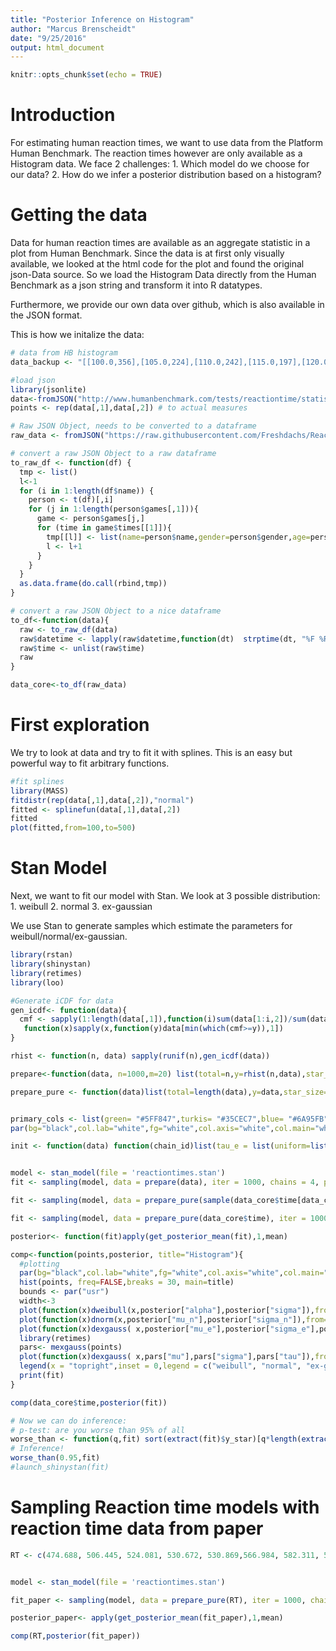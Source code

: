 ```yaml
---
title: "Posterior Inference on Histogram"
author: "Marcus Brenscheidt"
date: "9/25/2016"
output: html_document
---
```


```r
knitr::opts_chunk$set(echo = TRUE)
```

# Introduction
For estimating human reaction times, we want to use data from the Platform Human Benchmark. The reaction times however are only available as a Histogram data. We face 2 challenges:
1. Which model do we choose for our data?
2. How do we infer a posterior distribution based on a histogram?

# Getting the data
Data for human reaction times are available as an aggregate statistic in a plot from Human Benchmark. Since the data is at first only visually available, we looked at the html code for the plot and found the original json-Data source. So we load the Histogram Data directly from the Human Benchmark as a json string and transform it into R datatypes.

Furthermore, we provide our own data over github, which is also available in the JSON format. 

This is how we initalize the data:

```r
# data from HB histogram
data_backup <- "[[100.0,356],[105.0,224],[110.0,242],[115.0,197],[120.0,124],[125.0,102],[130.0,58],[135.0,42],[140.0,50],[145.0,47],[150.0,132],[155.0,249],[160.0,332],[165.0,487],[170.0,864],[175.0,1297],[180.0,1981],[185.0,3244],[190.0,4383],[195.0,5362],[200.0,6986],[205.0,9344],[210.0,13285],[215.0,15412],[220.0,19350],[225.0,23433],[230.0,25925],[235.0,29517],[240.0,33990],[245.0,36126],[250.0,37764],[255.0,40064],[260.0,40188],[265.0,41213],[270.0,41240],[275.0,39233],[280.0,37815],[285.0,38181],[290.0,34601],[295.0,30424],[300.0,28837],[305.0,26339],[310.0,23172],[315.0,21715],[320.0,19828],[325.0,18128],[330.0,17492],[335.0,15354],[340.0,14415],[345.0,13540],[350.0,12661],[355.0,11716],[360.0,11777],[365.0,10293],[370.0,9459],[375.0,9978],[380.0,8309],[385.0,7715],[390.0,7356],[395.0,7076],[400.0,6733],[405.0,6546],[410.0,5816],[415.0,5564],[420.0,5214],[425.0,4880],[430.0,4914],[435.0,4623],[440.0,4452],[445.0,3777],[450.0,3652],[455.0,3642],[460.0,3851],[465.0,2925],[470.0,2902],[475.0,2888],[480.0,2960],[485.0,2499],[490.0,2515],[495.0,2228],[500.0,840]]"

#load json
library(jsonlite)
data<-fromJSON("http://www.humanbenchmark.com/tests/reactiontime/statistics/data/monthly")
points <- rep(data[,1],data[,2]) # to actual measures

# Raw JSON Object, needs to be converted to a dataframe
raw_data <- fromJSON("https://raw.githubusercontent.com/Freshdachs/Reaction-Times/master/data.json")

# convert a raw JSON Object to a raw dataframe
to_raw_df <- function(df) {
  tmp <- list()
  l<-1
  for (i in 1:length(df$name)) {
    person <- t(df)[,i]
    for (j in 1:length(person$games[,1])){
      game <- person$games[j,]
      for (time in game$times[[1]]){
        tmp[[l]] <- list(name=person$name,gender=person$gender,age=person$age,datetime=game$datetime,type=game$type,time=time)
        l <- l+1
      }
    }
  }
  as.data.frame(do.call(rbind,tmp))
}

# convert a raw JSON Object to a nice dataframe
to_df<-function(data){
  raw <- to_raw_df(data)
  raw$datetime <- lapply(raw$datetime,function(dt)  strptime(dt, "%F %R:%S") )
  raw$time <- unlist(raw$time)
  raw
}

data_core<-to_df(raw_data)
```

# First exploration
We try to look at data and try to fit it with splines. This is an easy but powerful way to fit arbitrary functions.
```r
#fit splines
library(MASS)
fitdistr(rep(data[,1],data[,2]),"normal")
fitted <- splinefun(data[,1],data[,2])
fitted
plot(fitted,from=100,to=500)
```

# Stan Model
Next, we want to fit our model with Stan. We look at 3 possible distribution:
  1. weibull
  2. normal
  3. ex-gaussian

We use Stan to generate samples which estimate the parameters for weibull/normal/ex-gaussian.

```r
library(rstan)
library(shinystan)
library(retimes)
library(loo)

#Generate iCDF for data
gen_icdf<- function(data){ 
  cmf <- sapply(1:length(data[,1]),function(i)sum(data[1:i,2])/sum(data[,2]))
   function(x)sapply(x,function(y)data[min(which(cmf>=y)),1])
}

rhist <- function(n, data) sapply(runif(n),gen_icdf(data))

prepare<-function(data, n=1000,m=20) list(total=n,y=rhist(n,data),star_size=m)

prepare_pure <- function(data)list(total=length(data),y=data,star_size=m)


primary_cols <- list(green= "#5FF847",turkis= "#35CEC7",blue= "#6A95FB",pink= "#C63AA0",orange= "#FF8C09",fancy_pink= "#FF0961",dark_blue= "#032F5E")
par(bg="black",col.lab="white",fg="white",col.axis="white",col.main="white")

init <- function(data) function(chain_id)list(tau_e = list(uniform=list(lower=0,upper=100)), sigma_e = list(uniform=list(lower=0,upper=500)), mu_e = list(uniform=list(lower=0,upper=500)))


model <- stan_model(file = 'reactiontimes.stan')
fit <- sampling(model, data = prepare(data), iter = 1000, chains = 4, pars=c("alpha","sigma","mu_n", "sigma_n","mu_e","sigma_e","lambda_e","y_star"), init=init(data))

fit <- sampling(model, data = prepare_pure(sample(data_core$time[data_core$type!="Trial"],1000,replace=T)), iter = 1000, chains = 4, pars=c("alpha","sigma","mu_n", "sigma_n","mu_e","sigma_e","lambda_e"), init=init(data))

fit <- sampling(model, data = prepare_pure(data_core$time), iter = 1000, chains = 4, pars=c("alpha","sigma","mu_n", "sigma_n","mu_e","sigma_e","lambda_e"), init=init(data))

posterior<- function(fit)apply(get_posterior_mean(fit),1,mean)

comp<-function(points,posterior, title="Histogram"){
  #plotting
  par(bg="black",col.lab="white",fg="white",col.axis="white",col.main="white",lwd=1.5)
  hist(points, freq=FALSE,breaks = 30, main=title)
  bounds <- par("usr")
  width<-3
  plot(function(x)dweibull(x,posterior["alpha"],posterior["sigma"]),from=bounds[1], to=bounds[2], add=T,col=primary_cols$green,lwd=width)
  plot(function(x)dnorm(x,posterior["mu_n"],posterior["sigma_n"]),from=bounds[1], to=bounds[2], add=T,col=primary_cols$turkis,lwd=width)
  plot(function(x)dexgauss( x,posterior["mu_e"],posterior["sigma_e"],posterior["lambda_e"]^-1),from=bounds[1], to=bounds[2], add=T, col=primary_cols$fancy_pink,lwd=width)
  library(retimes)
  pars<- mexgauss(points)
  plot(function(x)dexgauss( x,pars["mu"],pars["sigma"],pars["tau"]),from=bounds[1], to=bounds[2], add=T, col=primary_cols$orange,lwd=width)
  legend(x = "topright",inset = 0,legend = c("weibull", "normal", "ex-gaussian","med-gaussian"), col=c(primary_cols$green,primary_cols$turkis,primary_cols$fancy_pink,primary_cols$orange), lwd=5, cex=.5, horiz = FALSE)
  print(fit)
}

comp(data_core$time,posterior(fit))

# Now we can do inference:
# p-test: are you worse than 95% of all
worse_than <- function(q,fit) sort(extract(fit)$y_star)[q*length(extract(fit)$y_star)]
# Inference!
worse_than(0.95,fit)
#launch_shinystan(fit)
```


# Sampling Reaction time models with reaction time data from paper
```r
RT <- c(474.688, 506.445, 524.081, 530.672, 530.869,566.984, 582.311, 582.940, 603.574, 792.358)


model <- stan_model(file = 'reactiontimes.stan')

fit_paper <- sampling(model, data = prepare_pure(RT), iter = 1000, chains = 4, pars=c("alpha","sigma","mu_n", "sigma_n","mu_e","sigma_e","lambda_e"))

posterior_paper<- apply(get_posterior_mean(fit_paper),1,mean)

comp(RT,posterior(fit_paper))
```